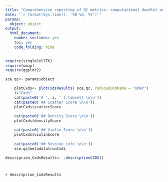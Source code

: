 ```yaml
---
title: "Comprehensive reporting of QC metrics: computational doublet annotation using cxds"
date: "`r format(Sys.time(), '%B %d, %Y')`"
params: 
  object: object
output:
  html_document:
    number_sections: yes
    toc: yes
    code_folding: hide
---
```


```r
require(singleCellTK)
require(umap)
require(ggplot2)
```

```r
sce.qc<- params$object
```

```r
    plotCxds<- plotCxdsResults( sce.qc, reducedDimName = "UMAP")
    i="Cxds"
    cat(paste0('# ', i, ' {.tabset} \n\n'))
    cat(paste0('## Scatter Score \n\n'))
    plotCxds$scatterScore
   
    cat(paste0('## Density Score \n\n'))
    plotCxds$densityScore

    cat(paste0('## Violin Score \n\n'))
    plotCxds$violinScore
    
    cat(paste0('## Session info \n\n'))
    sce.qc@metadata$runCxds
```

```r
descriprion_CxdsResults<- .descriptionCXDS()
```

# {.unlisted .unnumbered .toc-ignore}
`r descriprion_CxdsResults`
